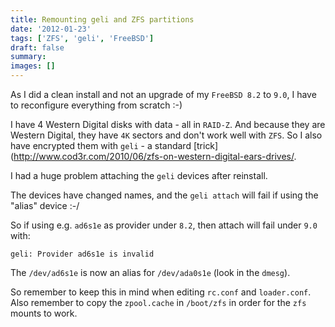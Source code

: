 ```yaml
---
title: Remounting geli and ZFS partitions
date: '2012-01-23'
tags: ['ZFS', 'geli', 'FreeBSD']
draft: false
summary: 
images: []
---
```

As I did a clean install and not an upgrade of my `FreeBSD 8.2` to `9.0`, I have to reconfigure everything from scratch :-)

I have 4 Western Digital disks with data - all in `RAID-Z`. And because they are Western Digital, they have `4K` sectors and don't work well with `ZFS`. So I also have encrypted them with `geli` - a standard [trick](http://www.cod3r.com/2010/06/zfs-on-western-digital-ears-drives/.

I had a huge problem attaching the `geli` devices after reinstall.

The devices have changed names, and the `geli attach` will fail if using the "alias" device :-/

So if using e.g. `ad6s1e` as provider under `8.2`, then attach will fail under `9.0` with:

```
geli: Provider ad6s1e is invalid
```

The `/dev/ad6s1e` is now an alias for `/dev/ada0s1e` (look in the `dmesg`).

So remember to keep this in mind when editing `rc.conf` and `loader.conf`. Also remember to copy the `zpool.cache` in `/boot/zfs` in order for the `zfs` mounts to work.
